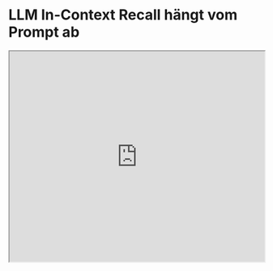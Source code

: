 # LLM In-Context Recall hängt vom Prompt ab


<Bleed>
  <iframe width="100%"
    height="415px"
    src="https://www.youtube.com/embed/2cNO76lIZ4s?si=tbbdo-vnr56YQ077" allow="accelerometer; autoplay; clipboard-write; encrypted-media; gyroscope; picture-in-picture"
    allowFullScreen
    />
</Bleed>

Dieses neue [Paper von Machlab und Battle (2024)](https://arxiv.org/abs/2404.08865) analysiert die In-Context Recall-Leistung verschiedener LLMs anhand mehrerer Nadel-im-Heuhaufen-Tests.

Es zeigt, dass verschiedene LLMs Fakten auf unterschiedlichen Längen und in verschiedener Tiefe erinnern. Es stellt fest, dass die Recall-Leistung eines Modells erheblich durch kleine Änderungen im Prompt beeinflusst wird.

!["Needle In the HayStack Performance"](../../img/research/haystack-performance.png)
*Quelle: [Machlab und Battle (2024)](https://arxiv.org/abs/2404.08865)*

Darüber hinaus kann das Zusammenspiel zwischen Prompt-Inhalt und Trainingsdaten die Antwortqualität verschlechtern.

Die Recall-Fähigkeit eines Modells kann durch Vergrößerung, Verbesserung des Attention-Mechanismus, das Ausprobieren verschiedener Trainingsstrategien und das Anwenden von Fine-Tuning verbessert werden.

Wichtiger praktischer Tipp aus dem Paper: „Die fortlaufende Bewertung wird die Auswahl von LLMs für individuelle Anwendungsfälle weiter informieren, ihre Wirkung und Effizienz in realen Anwendungen maximieren, da die Technologie weiterhin fortschreitet.“

Die wichtigsten Erkenntnisse aus diesem Paper sind die Bedeutung einer sorgfältigen Gestaltung des Prompts, die Einrichtung eines kontinuierlichen Bewertungsprotokolls und das Testen verschiedener Modellverbesserungsstrategien, um Recall und Nutzen zu verbessern.
